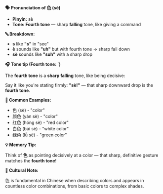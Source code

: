 **🗣️ Pronunciation of 色 (sè)**

- **Pinyin:** sè
- **Tone: Fourth tone** — sharp **falling** tone, like giving a command

**🔤 Breakdown:**

- **s** like **"s"** in "see"
- **è** sounds like **"uh"** but with fourth tone → sharp fall down
- **sè** sounds like **"suh"** with a sharp drop

**🎧 Tone tip (Fourth tone: `)**

The **fourth tone** is a **sharp falling** tone, like being decisive:

Say it like you're stating firmly: **"sè!"** — that sharp downward drop is the **fourth tone**.

**📝 Common Examples:**

- 色 (sè) - "color"
- 颜色 (yán sè) - "color"
- 红色 (hóng sè) - "red color"
- 白色 (bái sè) - "white color"
- 绿色 (lǜ sè) - "green color"

**💡 Memory Tip:**

Think of **色** as pointing decisively at a color — that sharp, definitive gesture matches the
**fourth tone**!

**📍 Cultural Note:**

色 is fundamental in Chinese when describing colors and appears in countless color combinations,
from basic colors to complex shades.
